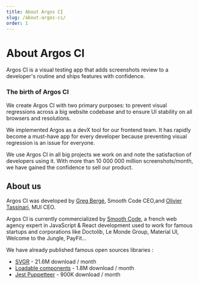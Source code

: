 ```yaml
---
title: About Argos CI
slug: /about-argos-ci/
order: 1
---
```


# About Argos CI

Argos CI is a visual testing app that adds screenshots review to a developer's routine and ships features with confidence.

### The birth of Argos CI

We create Argos CI with two primary purposes: to prevent visual regressions across a big website codebase and to ensure UI stability on all browsers and resolutions.

We implemented Argos as a devX tool for our frontend team. It has rapidly become a must-have app for every developer because preventing visual regression is an issue for everyone.

We use Argos CI in all big projects we work on and note the satisfaction of developers using it. With more than 10 000 000 million screenshots/month, we have gained the confidence to sell our product.

## About us

Argos CI was developed by [Greg Bergé](https://twitter.com/neoziro), Smooth Code CEO,and [Olivier Tassinari](https://twitter.com/olivtassinari), MUI CEO.

Argos CI is currently commercialized by [Smooth Code](https://www.smooth-code.com/), a french web agency expert in JavaScript & React development used to work for famous startups and corporations like Doctolib, Le Monde Group, Material UI, Welcome to the Jungle, PayFit...

We have already published famous open sources libraries :

- [SVGR](https://react-svgr.com/) - 21.6M download / month
- [Loadable components](https://github.com/gregberge/loadable-components) - 1.8M download / month
- [Jest Puppetteer](https://github.com/smooth-code/jest-puppeteer) - 900K download / month
